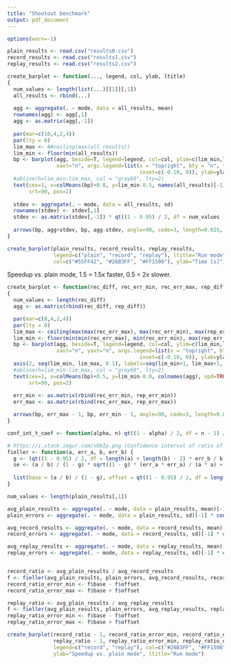 ```yaml
---
title: "Shootout benchmark"
output: pdf_document
---
```


```r
options(warn=-1)

plain_results <- read.csv("results0.csv")
record_results <- read.csv("results1.csv")
replay_results <- read.csv("results2.csv")

create_barplot <- function(..., legend, col, ylab, ltitle)
{
  num_values <- length(list(...)[[1]][,1])
  all_results <- rbind(...)
  
  agg <- aggregate(. ~ mode, data = all_results, mean)
  rownames(agg) <- agg[,1]
  agg <- as.matrix(agg[,-1])
  
  par(mar=c(10,4,2,4))
  par(lty = 0)
  lim_max <- 4#ceiling(max(all_results))
  lim_min <- floor(min(all_results))
  bp <- barplot(agg, beside=T, legend=legend, col=col, ylim=c(lim_min,lim_max),
                xaxt="n", args.legend=list(x = "topright", bty = "n", title=ltitle,
                                           inset=c(-0.10, 0)), ylab=ylab)
  #abline(h=lim_min:lim_max, col = "gray60", lty=2)
  text(cex=1, x=colMeans(bp)+0.8, y=lim_min-0.5, names(all_results)[-1], xpd=TRUE,
       srt=90, pos=2)
  
  stdev <- aggregate(. ~ mode, data = all_results, sd)
  rownames(stdev) <- stdev[,1]
  stdev <- as.matrix(stdev[,-1]) * qt((1 - 0.95) / 2, df = num_values - 1) / sqrt(num_values)
  
  arrows(bp, agg+stdev, bp, agg-stdev, angle=90, code=3, length=0.025, lty=1)
}

create_barplot(plain_results, record_results, replay_results,
               legend=c("plain", "record", "replay"), ltitle="Run mode",
               col=c("#55FF42", "#26B3FF", "#FF1500"), ylab="Time [s]")
```

Speedup vs. plain mode, 1.5 = 1.5x faster, 0.5 = 2x slower.
```r
create_barplot <- function(rec_diff, rec_err_min, rec_err_max, rep_diff, rep_err_min, rep_err_max, legend, col, ylab, ltitle)
{
  num_values <- length(rec_diff)
  agg <- as.matrix(rbind(rec_diff, rep_diff))

  par(mar=c(8,4,2,4))
  par(lty = 0)
  lim_max <- ceiling(max(max(rec_err_max), max(rec_err_min), max(rep_err_max), max(rep_err_min)) * 10) / 10 - 1
  lim_min <- floor(min(min(rec_err_max), min(rec_err_min), max(rep_err_max), max(rep_err_min)) * 10) / 10 - 1
  bp <- barplot(agg, beside=T, legend=legend, col=col, ylim=c(lim_min,lim_max),
                xaxt="n", yaxt="n", args.legend=list(x = "topright", bty = "n", title=ltitle,
                                           inset=c(-0.10, 0)), ylab=ylab)
  axis(2, seq(lim_min, lim_max, 0.1), labels=seq(lim_min+1, lim_max+1, 0.1))
  #abline(h=lim_min:lim_max, col = "gray60", lty=2)
  text(cex=1, x=colMeans(bp)+0.5, y=lim_min-0.0, colnames(agg), xpd=TRUE,
       srt=90, pos=2)
  
  err_min <- as.matrix(rbind(rec_err_min, rep_err_min))
  err_max <- as.matrix(rbind(rec_err_max, rep_err_max))

  arrows(bp, err_max - 1, bp, err_min - 1, angle=90, code=3, length=0.025, lty=1)
}

conf_int_t_coef <- function(alpha, n) qt((1 - alpha) / 2, df = n - 1) / sqrt(n)

# https://i.stack.imgur.com/vO8Ip.png (Confidence interval of ratio of two means - Fieller's theorem)
fieller <- function(a, err_a, b, err_b) {
  g <- (qt((1 - 0.95) / 2, df = length(a) + length(b) - 2) * err_b / b)^2
  se <- (a / b) / (1 - g) * sqrt((1 - g) * (err_a * err_a) / (a * a) + (err_b * err_b) / (b * b))
  
  list(base = (a / b) / (1 - g), offset = qt((1 - 0.95) / 2, df = length(a) + length(b) - 2) * se)
}

num_values <- length(plain_results[,1])

avg_plain_results <- aggregate(. ~ mode, data = plain_results, mean)[-1]
plain_errors <- aggregate(. ~ mode, data = plain_results, sd)[-1] * conf_int_t_coef(0.95, num_values)

avg_record_results <- aggregate(. ~ mode, data = record_results, mean)[-1]
record_errors <- aggregate(. ~ mode, data = record_results, sd)[-1] * conf_int_t_coef(0.95, num_values)

avg_replay_results <- aggregate(. ~ mode, data = replay_results, mean)[-1]
replay_errors <- aggregate(. ~ mode, data = replay_results, sd)[-1] * conf_int_t_coef(0.95, num_values)


record_ratio <- avg_plain_results / avg_record_results
f <- fieller(avg_plain_results, plain_errors, avg_record_results, record_errors)
record_ratio_error_min <- f$base - f$offset
record_ratio_error_max <- f$base + f$offset

replay_ratio <- avg_plain_results / avg_replay_results
f <- fieller(avg_plain_results, plain_errors, avg_replay_results, replay_errors)
replay_ratio_error_min <- f$base - f$offset
replay_ratio_error_max <- f$base + f$offset

create_barplot(record_ratio - 1, record_ratio_error_min, record_ratio_error_max,
               replay_ratio - 1, replay_ratio_error_min, replay_ratio_error_max,
               legend=c("record", "replay"), col=c("#26B3FF", "#FF1500"),
               ylab="Speedup vs. plain mode", ltitle="Run mode")
```
